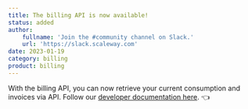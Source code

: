 ```yaml
---
title: The billing API is now available!
status: added
author:
    fullname: 'Join the #community channel on Slack.'
    url: 'https://slack.scaleway.com'
date: 2023-01-19
category: billing
product: billing
---
```


With the billing API, you can now retrieve your current consumption and invoices via API. Follow our [developer documentation here](https://www.scaleway.com/en/developers/api/billing/).
 👈

